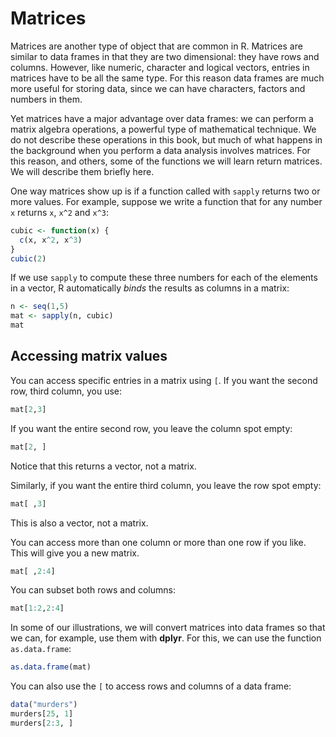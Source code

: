 # Matrices

Matrices are another type of object that are common in R. Matrices are similar to data frames in that they are two dimensional: they have rows and columns. However, like numeric, character and logical vectors, entries in matrices have to be all the same type. For this reason data frames are much more useful for storing data, since we can have characters, factors and numbers in them. 

Yet matrices have a major advantage over data frames: we can perform a matrix algebra operations, a powerful type of mathematical technique. We do not describe these operations in this book, but much of what happens in the background when you perform a data analysis involves matrices. For this reason, and others, some of the functions we will learn return matrices. We will describe them briefly here.

One way matrices show up is if a function called with `sapply` returns two or more values. For example, suppose we write a function that for any number `x` returns `x`, `x^2` and `x^3`:

```r
cubic <- function(x) {
  c(x, x^2, x^3)
}
cubic(2)
```

If we use `sapply` to compute these three numbers for each of the elements in a vector, R automatically _binds_ the results as columns in a matrix:


```r
n <- seq(1,5)
mat <- sapply(n, cubic)
mat
```


## Accessing matrix values

You can access specific entries in a matrix using `[`. If you want the second row, third column, you use:

```r
mat[2,3]
```

If you want the entire second row, you leave the column spot empty:

```r
mat[2, ]
```

Notice that this returns a vector, not a matrix.

Similarly, if you want the entire third column, you leave the row spot empty:

```r
mat[ ,3]
```

This is also a vector, not a matrix.

You can access more than one column or more than one row if you like. This will give you a new matrix.

```r
mat[ ,2:4]
```

You can subset both rows and columns:

```r
mat[1:2,2:4]
```

In some of our illustrations, we will convert matrices into data frames so that we can, for example, use them with __dplyr__. For this, we can use the function `as.data.frame`:

```r
as.data.frame(mat)
```

You can also use the `[` to access rows and columns of a data frame:

```r
data("murders")
murders[25, 1]
murders[2:3, ]
```














